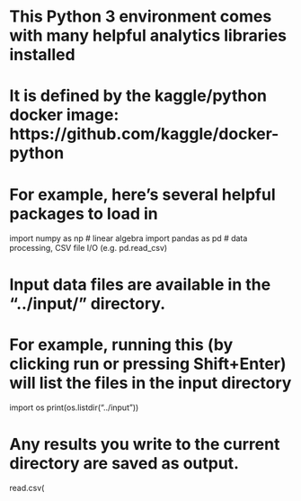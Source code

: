 # This Python 3 environment comes with many helpful analytics libraries installed
# It is defined by the kaggle/python docker image: https://github.com/kaggle/docker-python
# For example, here's several helpful packages to load in 

import numpy as np # linear algebra
import pandas as pd # data processing, CSV file I/O (e.g. pd.read_csv)

# Input data files are available in the "../input/" directory.
# For example, running this (by clicking run or pressing Shift+Enter) will list the files in the input directory

import os
print(os.listdir("../input"))

# Any results you write to the current directory are saved as output.
read.csv(
